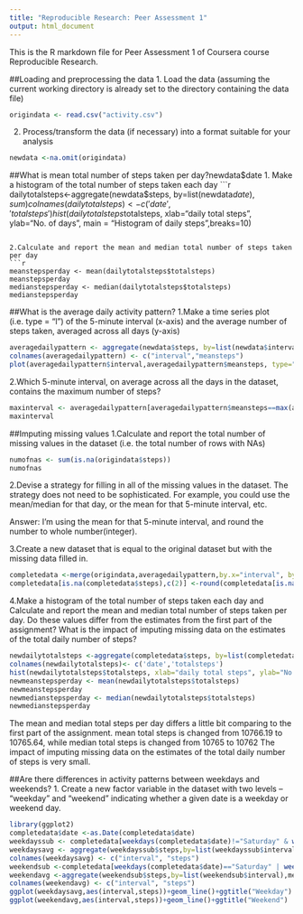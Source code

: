 ```yaml
---
title: "Reproducible Research: Peer Assessment 1"
output: html_document
---
```


This is the R markdown file for Peer Assessment 1 of Coursera course Reproducible Research.

##Loading and preprocessing the data
1. Load the data (assuming the current working directory is already set to the directory containing the data file)
```r
origindata <- read.csv("activity.csv")
```
2. Process/transform the data (if necessary) into a format suitable for your analysis
```r
newdata <-na.omit(origindata)
```

##What is mean total number of steps taken per day?newdata$date
1. Make a histogram of the total number of steps taken each day
```r
dailytotalsteps<-aggregate(newdata$steps, by=list(newdata$date), sum)
colnames(dailytotalsteps)<- c('date','totalsteps')
hist(dailytotalsteps$totalsteps, xlab="daily total steps", ylab="No. of days", main = "Histogram of daily steps",breaks=10)
```

2.Calculate and report the mean and median total number of steps taken per day
```r
meanstepsperday <- mean(dailytotalsteps$totalsteps)
meanstepsperday
medianstepsperday <- median(dailytotalsteps$totalsteps)
medianstepsperday
```

##What is the average daily activity pattern?
1.Make a time series plot (i.e. type = "l") of the 5-minute interval (x-axis) and the average number of steps taken, averaged across all days (y-axis)
```r
averagedailypattern <- aggregate(newdata$steps, by=list(newdata$interval),mean)
colnames(averagedailypattern) <- c("interval","meansteps")
plot(averagedailypattern$interval,averagedailypattern$meansteps, type="l", xlab = "time series", ylab="No. of steps", main = "Average steps taken every 5 minutes")
```
2.Which 5-minute interval, on average across all the days in the dataset, contains the maximum number of steps?
```r
maxinterval <- averagedailypattern[averagedailypattern$meansteps==max(averagedailypattern$meansteps),c(1)]
maxinterval
```

##Imputing missing values
1.Calculate and report the total number of missing values in the dataset (i.e. the total number of rows with NAs)
```r
numofnas <- sum(is.na(origindata$steps))
numofnas
```
2.Devise a strategy for filling in all of the missing values in the dataset. The strategy does not need to be sophisticated. For example, you could use the mean/median for that day, or the mean for that 5-minute interval, etc.

Answer: I'm using the mean for that 5-minute interval, and round the number to whole number(integer).

3.Create a new dataset that is equal to the original dataset but with the missing data filled in.
```r
completedata <-merge(origindata,averagedailypattern,by.x="interval", by.y="interval")
completedata[is.na(completedata$steps),c(2)] <-round(completedata[is.na(completedata$steps), c(4)])
```
4.Make a histogram of the total number of steps taken each day and Calculate and report the mean and median total number of steps taken per day. Do these values differ from the estimates from the first part of the assignment? What is the impact of imputing missing data on the estimates of the total daily number of steps?
```r
newdailytotalsteps <-aggregate(completedata$steps, by=list(completedata$date), sum)
colnames(newdailytotalsteps)<- c('date','totalsteps')
hist(newdailytotalsteps$totalsteps, xlab="daily total steps", ylab="No. of days", main = "Histogram of New daily steps",breaks=10)
newmeanstepsperday <- mean(newdailytotalsteps$totalsteps)
newmeanstepsperday
newmedianstepsperday <- median(newdailytotalsteps$totalsteps)
newmedianstepsperday
```
The mean and median total steps per day differs a little bit comparing to the first part of the assignment.
mean total steps is changed from 10766.19 to 10765.64, while median total steps is changed from 10765 to 10762
The impact of imputing missing data on the estimates of the total daily number of steps is very small.

##Are there differences in activity patterns between weekdays and weekends?
1. Create a new factor variable in the dataset with two levels -- "weekday" and "weekend" indicating whether a given date is a weekday or weekend day.
```r
library(ggplot2)
completedata$date <-as.Date(completedata$date)
weekdayssub <- completedata[weekdays(completedata$date)!="Saturday" & weekdays(completedata$date)!="Sunday", c(1:3)]
weekdaysavg <- aggregate(weekdayssub$steps,by=list(weekdayssub$interval),mean)
colnames(weekdaysavg) <- c("interval", "steps")
weekendsub <-completedata[weekdays(completedata$date)=="Saturday" | weekdays(completedata$date)=="Sunday", c(1:3)]
weekendavg <-aggregate(weekendsub$steps,by=list(weekendsub$interval),mean)
colnames(weekendavg) <- c("interval", "steps")
ggplot(weekdaysavg,aes(interval,steps))+geom_line()+ggtitle("Weekday")
ggplot(weekendavg,aes(interval,steps))+geom_line()+ggtitle("Weekend")
```















